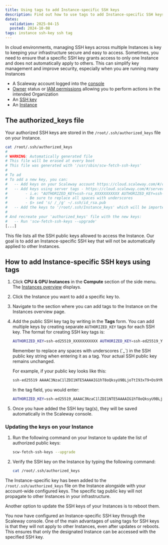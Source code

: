 ```yaml
---
title: Using tags to add Instance-specific SSH keys
description: Find out how to use tags to add Instance-specific SSH keys on Scaleway.
dates:
  validation: 2025-04-15
  posted: 2024-10-08
tags: instance ssh-key ssh tag
---
```



In cloud environments, managing SSH keys across multiple Instances is key to keeping your infrastructure secure and easy to access.
Sometimes, you need to ensure that a specific SSH key grants access to only one Instance and does not automatically apply to others.
This can simplify key management and improve security, especially when you are running many Instances


<Requirements />

- A Scaleway account logged into the [console](https://account.scaleway.com/?service=elements)
- [Owner](/iam/concepts/#owner) status or [IAM permissions](/iam/concepts/#permission) allowing you to perform actions in the intended Organization
- An [SSH key](/organizations-and-projects/how-to/create-ssh-key/)
- An [Instance](/instances/how-to/create-an-instance/)

## The authorized_keys file

Your authorized SSH keys are stored in the `/root/.ssh/authorized_keys` file on your Instance.

```bash
cat /root/.ssh/authorized_keys
#
# WARNING: Automatically generated file
# This file will be erased at every boot
# This file was generated with '/usr/sbin/scw-fetch-ssh-keys'
#
# To ad
# To add a new key, you can:
#   -- Add keys on your Scaleway account https://cloud.scaleway.com/#/credentials
#   -- Add keys using server tags - https://cloud.scaleway.com/#/servers/<INSTANCE_ID>
#        - i.e: "AUTHORIZED_KEY=ssh-rsa_XXXXXXXXXXX AUTHORIZED_KEY=ssh-rsa_YYYYYYYYYYYYYYY"
#        - Be sure to replace all spaces with underscores
#        - $> sed 's/ /_/g' ~/.ssh/id_rsa.pub
#   -- Add the keys to '/root/.ssh/Instance_keys' which will be imported
#
# And recreate your 'authorized_keys' file with the new keys:
#   -- Run 'scw-fetch-ssh-keys --upgrade'
[...]
```

This file lists all the SSH public keys allowed to access the Instance. Our goal is to add an Instance-specific SSH key that will not be automatically applied to other Instances.


## How to add Instance-specific SSH keys using tags

1. Click **CPU & GPU Instances** in the **Compute** section of the side menu. The [Instances overview](https://console.scaleway.com/Instance/servers) displays.
2. Click the Instance you want to add a specific key to.
3. Navigate to the section where you can add tags to the Instance on the Instances overview page.
4. Add the public SSH key tag by writing in the **Tags** form. You can add multiple keys by creating separate `AUTHORIZED_KEY` tags for each SSH key.
   The format for creating SSH key tags is:
   ```bash
   AUTHORIZED_KEY=ssh-ed25519_XXXXXXXXXXX AUTHORIZED_KEY=ssh-ed25519_YYYYYYYYYYYYYYY
   ```
   <Message type="important">
   Remember to replace any spaces with underscores (`_`) in the SSH public key string when entering it as a tag. Your actual SSH public key remains unchanged.

   For example, if your public key looks like this:
   ```bash
   ssh-ed25519 AAAAC3NzaC1lZDI1NTE5AAAAIG1hT8oQksyU9BLjoTtI93xT9+Ds9YRHTUZXq99c2EC3
   ```
   In the tag field, you would enter:

   ```bash
   AUTHORIZED_KEY=ssh-ed25519_AAAAC3NzaC1lZDI1NTE5AAAAIG1hT8oQksyU9BLjoTtI93xT9+Ds9YRHTUZXq99c2EC3
   ```
   </Message>

4. Once you have added the SSH key tag(s), they will be saved automatically in the Scaleway console.

### Updating the keys on your Instance

1. Run the following command on your Instance to update the list of authorized public keys:

    ```bash
    scw-fetch-ssh-keys --upgrade
    ```
2. Verify the SSH key on the Instance by typing the following command:

    ```bash
    cat /root/.ssh/authorized_keys
    ```

The Instance-specific key has been added to the `/root/.ssh/authorized_keys` file on the Instance alongside with your account-wide configured keys.
The specific tag public key will not propagate to other Instances in your infrastructure.

<Message type="tip">
    Another option to update the SSH keys of your Instances is to reboot them.
</Message>

You now have configured an Instance-specific SSH key through the Scaleway console.
One of the main advantages of using tags for SSH keys is that they will not apply to other Instances, even after updates or reboots.
This ensures that only the designated Instance can be accessed with the specified SSH key.